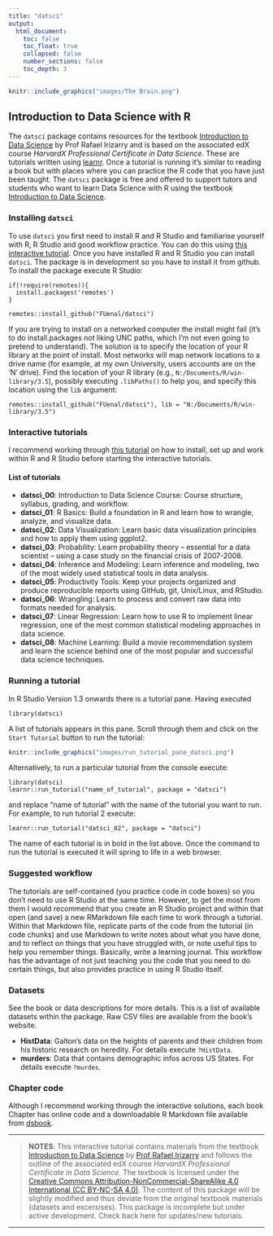 ```yaml
---
title: "datsci"
output: 
  html_document:
    toc: false
    toc_float: true
    collapsed: false
    number_sections: false
    toc_depth: 3
---
```


<a href="https://fuenal.github.io/dataism/Lectures.html">
```r
knitr::include_graphics("images/The Brain.png")
```
</a>

## Introduction to Data Science with R 

The `datsci` package contains resources for the textbook [Introduction to Data Science](https://rafalab.github.io/dsbook/) by Prof Rafael Irizarry and is based on the associated edX course *HarvardX Professional Certificate in Data Science*. These are tutorials written using [learnr](https://rstudio.github.io/learnr/). Once a tutorial is running it's similar to  reading a book but with places where you can practice the R code that you have just been taught. The `datsci` package is free and offered to support tutors and students who want to learn Data Science with R using the textbook [Introduction to Data Science](https://rafalab.github.io/dsbook/).

### Installing `datsci`

To use `datsci` you first need to install R and R Studio and familiarise yourself with R, R Studio and good workflow practice. You can do this using [this interactive tutorial](https://rafalab.github.io/dsbook/getting-started.html). Once you have installed R and R Studio you can install `datsci`. The package is in development so you have to install it from github. To install the package execute R Studio:

```
if(!require(remotes)){
  install.packages('remotes')
}

remotes::install_github("FUenal/datsci")
```

If you are trying to install on a networked computer the install might fail (it's to do install.packages not liking UNC paths, which I'm not even going to pretend to understand). The solution is to specify the location of your R library at the point of install. Most networks will map network locations to a drive name (for example, at my own University, users accounts are on the 'N' drive). Find the location of your R library (e.g., `N:/Documents/R/win-library/3.5`), possibly executing `.libPaths()` to help you, and specify this location using the `lib` argument:

```
remotes::install_github("FUenal/datsci"), lib = "N:/Documents/R/win-library/3.5")
```

### Interactive tutorials

I recommend working through [this tutorial](https://rafalab.github.io/dsbook/getting-started.html) on how to install, set up and work within R and R Studio before starting the interactive tutorials.

#### List of tutorials

* **datsci_00**: Introduction to Data Science Course: Course structure, syllabus, grading, and workflow.
* **datsci_01**: R Basics: Build a foundation in R and learn how to wrangle, analyze, and visualize data.
* **datsci_02**: Data Visualization: Learn basic data visualization principles and how to apply them using ggplot2.
* **datsci_03**: Probability: Learn probability theory -- essential for a data scientist -- using a case study on the financial crisis of 2007-2008.
* **datsci_04**: Inference and Modeling: Learn inference and modeling, two of the most widely used statistical tools in data analysis.
* **datsci_05**: Productivity Tools: Keep your projects organized and produce reproducible reports using GitHub, git, Unix/Linux, and RStudio.
* **datsci_06**: Wrangling: Learn to process and convert raw data into formats needed for analysis.
* **datsci_07**: Linear Regression: Learn how to use R to implement linear regression, one of the most common statistical modeling approaches in data science.
* **datsci_08**: Machine Learning: Build a movie recommendation system and learn the science behind one of the most popular and successful data science techniques.


### Running a tutorial

In R Studio Version 1.3 onwards there is a tutorial pane. Having executed

```
library(datsci)
```

A list of tutorials appears in this pane. Scroll through them and click on the `Start Tutorial` button to run the tutorial:

<a href="https://fuenal.github.io/dataism/Lectures.html">
```r
knitr::include_graphics("images/run_tutorial_pane_datsci.png")
```
</a>

Alternatively, to run a particular tutorial from the console execute:

```
library(datsci)
learnr::run_tutorial("name_of_tutorial", package = "datsci")
```

and replace "name of tutorial" with the name of the tutorial you want to run. For example, to run tutorial 2 execute:

```
learnr::run_tutorial("datsci_02", package = "datsci")
```

The name of each tutorial is in bold in the list above. Once the command to run the tutorial is executed it will spring to life in a web browser.

### Suggested workflow

The tutorials are self-contained (you practice code in code boxes) so you don't need to use R Studio at the same time. However, to get the most from them I would recommend that you create an R Studio project and within that open (and save) a new RMarkdown file each time to work through a tutorial. Within that Markdown file, replicate parts of the code from the tutorial (in code chunks) and use Markdown to write notes about what you have done, and to reflect on things that you have struggled with, or note useful tips to help you remember things. Basically, write a learning journal. This workflow has the advantage of not just teaching you the code that you need to do certain things, but also provides practice in using R Studio itself.

### Datasets

See the book or data descriptions for more details. This is a list of available datasets within the package. Raw CSV files are available from the book's website.

* **HistData**: Galton’s data on the heights of parents and their children from his historic research on heredity. For details execute `?HistData`.
* **murders**: Data that contains demographic infos across US States. For details execute `?murdes`.

### Chapter code

Although I recommend working through the interactive solutions, each book Chapter has online code and a downloadable R Markdown file available from [dsbook](https://github.com/datasciencelabs).

***
> **NOTES**: This interactive tutorial contains materials from the textbook [Introduction to Data Science](https://rafalab.github.io/dsbook/) by [Prof Rafael Irizarry](http://rafalab.github.io/) and follows the outline of the associated edX course *HarvardX Professional Certificate in Data Science*. The textbook is licensed under the [Creative Commons Attribution-NonCommercial-ShareAlike 4.0 International (CC BY-NC-SA 4.0)](https://creativecommons.org/licenses/by-nc-sa/4.0/). The content of this package will be slightly modified and thus deviate from the original textbook materials (datasets and excersises).
This package is incomplete but under active development. Check back here for updates/new tutorials. 

***

